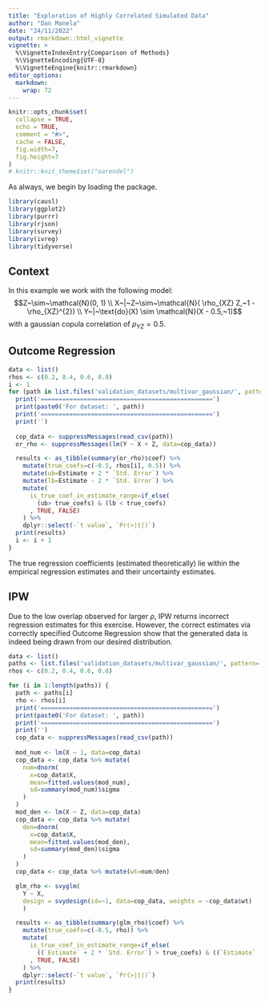 ```yaml
---
title: "Exploration of Highly Correlated Simulated Data"
author: "Dan Manela"
date: "24/11/2022"
output: rmarkdown::html_vignette
vignette: >
  %\VignetteIndexEntry{Comparison of Methods}
  %\VignetteEncoding{UTF-8}
  %\VignetteEngine{knitr::rmarkdown}
editor_options: 
  markdown: 
    wrap: 72
---
```


```r
knitr::opts_chunk$set(
  collapse = TRUE,
  echo = TRUE,
  comment = "#>",
  cache = FALSE,
  fig.width=7, 
  fig.height=7
)
# knitr::knit_theme$set("earendel")
```

As always, we begin by loading the package.

```r
library(causl)
library(ggplot2)
library(purrr)
library(rjson)
library(survey)
library(ivreg)
library(tidyverse)
```

## Context

In this example we work with the following model:
$$Z~\sim~\mathcal{N}(0, 1) \\ X~|~Z~\sim~\mathcal{N}( \rho_{XZ} Z,~1 - \rho_{XZ}^{2}) \\ Y~|~\text{do}(X) \sim \mathcal{N}(X - 0.5,~1)$$
with a gaussian copula correlation of $\rho_{YZ}=0.5$.

## Outcome Regression

```r
data <- list()
rhos <- c(0.2, 0.4, 0.6, 0.8)
i <- 1
for (path in list.files('validation_datasets/multivar_gaussian/', pattern='gaussian_cop', full.names=TRUE)) {
  print('================================================')
  print(paste0('For dataset: ', path))
  print('================================================')  
  print('')
  
  cop_data <- suppressMessages(read_csv(path))
  or_rho <- suppressMessages(lm(Y ~ X + Z, data=cop_data))

  results <- as_tibble(summary(or_rho)$coef) %>%
    mutate(true_coefs=c(-0.5, rhos[i], 0.5)) %>%
    mutate(ub=Estimate + 2 * `Std. Error`) %>%
    mutate(lb=Estimate - 2 * `Std. Error`) %>%
    mutate(
      is_true_coef_in_estimate_range=if_else(
        (ub> true_coefs) & (lb < true_coefs)
      , TRUE, FALSE)
    ) %>%
    dplyr::select(-`t value`, `Pr(>|t|)`)
  print(results)
  i <- i + 1
}
```
The true regression coefficients (estimated theoretically) lie within the empirical regression estimates and their uncertainty estimates.

## IPW

Due to the low overlap observed for larger $\rho$, IPW returns incorrect regression estimates for this exercise. However, the correct estimates via correctly specified Outcome Regression show that the generated data is indeed being drawn from our desired distribution.  

```r
data <- list()
paths <- list.files('validation_datasets/multivar_gaussian/', pattern='gaussian_cop', full.names=TRUE)
rhos <- c(0.2, 0.4, 0.6, 0.8)

for (i in 1:length(paths)) {
  path <- paths[i]
  rho <- rhos[i]
  print('================================================')
  print(paste0('For dataset: ', path))
  print('================================================')  
  print('')
  cop_data <- suppressMessages(read_csv(path))
  
  mod_num <- lm(X ~ 1, data=cop_data)
  cop_data <- cop_data %>% mutate(
    num=dnorm(
      x=cop_data$X, 
      mean=fitted.values(mod_num),
      sd=summary(mod_num)$sigma
    )
  )
  mod_den <- lm(X ~ Z, data=cop_data)
  cop_data <- cop_data %>% mutate(
    den=dnorm(
      x=cop_data$X,
      mean=fitted.values(mod_den),
      sd=summary(mod_den)$sigma
    )
  )
  cop_data <- cop_data %>% mutate(wt=num/den)

  glm_rho <- svyglm(
    Y ~ X, 
    design = svydesign(id=~1, data=cop_data, weights = ~cop_data$wt)
    )

  results <- as_tibble(summary(glm_rho)$coef) %>%
    mutate(true_coefs=c(-0.5, rho)) %>%
    mutate(
      is_true_coef_in_estimate_range=if_else(
        ((`Estimate` + 2 * `Std. Error`) > true_coefs) & ((`Estimate` - 2 * `Std. Error`) < true_coefs)
      , TRUE, FALSE)
    ) %>%
    dplyr::select(-`t value`, `Pr(>|t|)`)
  print(results)
}
```
